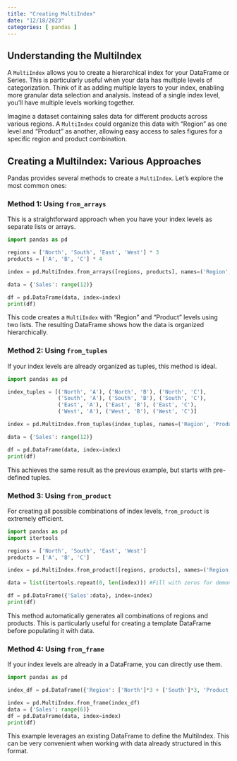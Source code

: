 ```yaml
---
title: "Creating MultiIndex"
date: "12/18/2023"
categories: [ pandas ]
---
```


## Understanding the MultiIndex

A `MultiIndex` allows you to create a hierarchical index for your DataFrame or Series. This is particularly useful when your data has multiple levels of categorization.  Think of it as adding multiple layers to your index, enabling more granular data selection and analysis.  Instead of a single index level, you'll have multiple levels working together.

Imagine a dataset containing sales data for different products across various regions.  A `MultiIndex` could organize this data with "Region" as one level and "Product" as another, allowing easy access to sales figures for a specific region and product combination.


## Creating a MultiIndex: Various Approaches

Pandas provides several methods to create a `MultiIndex`.  Let's explore the most common ones:

### Method 1: Using `from_arrays`

This is a straightforward approach when you have your index levels as separate lists or arrays.

```python
import pandas as pd

regions = ['North', 'South', 'East', 'West'] * 3
products = ['A', 'B', 'C'] * 4

index = pd.MultiIndex.from_arrays([regions, products], names=('Region', 'Product'))

data = {'Sales': range(12)}

df = pd.DataFrame(data, index=index)
print(df)
```

This code creates a `MultiIndex` with "Region" and "Product" levels using two lists. The resulting DataFrame shows how the data is organized hierarchically.


### Method 2: Using `from_tuples`

If your index levels are already organized as tuples, this method is ideal.

```python
import pandas as pd

index_tuples = [('North', 'A'), ('North', 'B'), ('North', 'C'),
                ('South', 'A'), ('South', 'B'), ('South', 'C'),
                ('East', 'A'), ('East', 'B'), ('East', 'C'),
                ('West', 'A'), ('West', 'B'), ('West', 'C')]

index = pd.MultiIndex.from_tuples(index_tuples, names=('Region', 'Product'))

data = {'Sales': range(12)}

df = pd.DataFrame(data, index=index)
print(df)
```

This achieves the same result as the previous example, but starts with pre-defined tuples.


### Method 3: Using `from_product`

For creating all possible combinations of index levels, `from_product` is extremely efficient.

```python
import pandas as pd
import itertools

regions = ['North', 'South', 'East', 'West']
products = ['A', 'B', 'C']

index = pd.MultiIndex.from_product([regions, products], names=('Region', 'Product'))

data = list(itertools.repeat(0, len(index))) #Fill with zeros for demonstration.  Replace with your actual data

df = pd.DataFrame({'Sales':data}, index=index)
print(df)

```

This method automatically generates all combinations of regions and products. This is particularly useful for creating a template DataFrame before populating it with data.


### Method 4: Using `from_frame`

If your index levels are already in a DataFrame, you can directly use them.


```python
import pandas as pd

index_df = pd.DataFrame({'Region': ['North']*3 + ['South']*3, 'Product': ['A','B','C']*2})

index = pd.MultiIndex.from_frame(index_df)
data = {'Sales': range(6)}
df = pd.DataFrame(data, index=index)
print(df)
```

This example leverages an existing DataFrame to define the MultiIndex.  This can be very convenient when working with data already structured in this format.